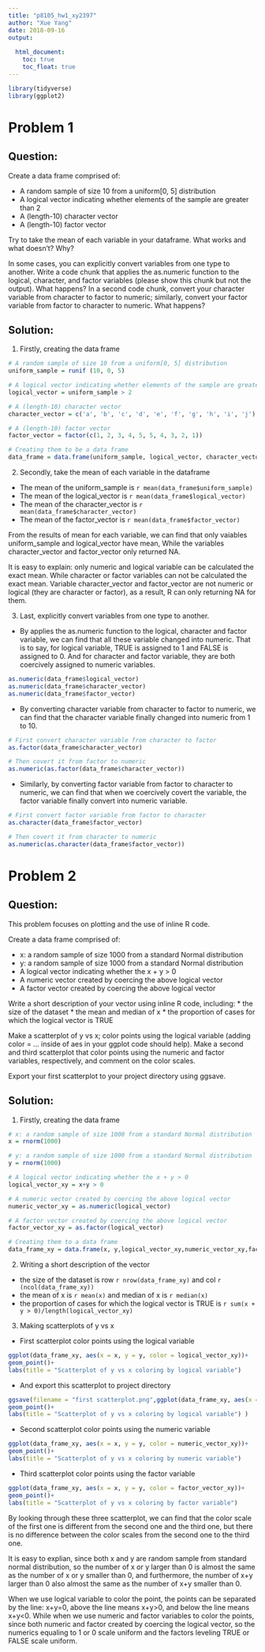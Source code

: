 ```yaml
---
title: "p8105_hw1_xy2397"
author: "Xue Yang"
date: 2018-09-16
output:
  
  html_document:
    toc: true
    toc_float: true
---
```



```r
library(tidyverse)
library(ggplot2)
```


# Problem 1

## Question:
Create a data frame comprised of:

* A random sample of size 10 from a uniform[0, 5] distribution
* A logical vector indicating whether elements of the sample are greater than 2
* A (length-10) character vector
* A (length-10) factor vector

Try to take the mean of each variable in your dataframe. What works and what doesn’t? Why?

In some cases, you can explicitly convert variables from one type to another. Write a code chunk that applies the as.numeric function to the logical, character, and factor variables (please show this chunk but not the output). What happens? In a second code chunk, convert your character variable from character to factor to numeric; similarly, convert your factor variable from factor to character to numeric. What happens?


## Solution:

1. Firstly, creating the data frame

```r

# A random sample of size 10 from a uniform[0, 5] distribution
uniform_sample = runif (10, 0, 5)

# A logical vector indicating whether elements of the sample are greater than 2
logical_vector = uniform_sample > 2

# A (length-10) character vector
character_vector = c('a', 'b', 'c', 'd', 'e', 'f', 'g', 'h', 'i', 'j')

# A (length-10) factor vector
factor_vector = factor(c(1, 2, 3, 4, 5, 5, 4, 3, 2, 1))

# Creating them to be a data frame
data_frame = data.frame(uniform_sample, logical_vector, character_vector, factor_vector)
```


2. Secondly, take the mean of each variable in the dataframe

* The mean of the uniform_sample is `r mean(data_frame$uniform_sample)`
* The mean of the logical_vector is `r mean(data_frame$logical_vector)`
* The mean of the character_vector is `r mean(data_frame$character_vector)`
* The mean of the factor_vector is `r mean(data_frame$factor_vector)`

From the results of mean for each variable, we can find that only vaiables uniform_sample and logical_vector have mean, While the variables character_vector and factor_vector only returned NA. 

It is easy to explain: only numeric and logical variable can be calculated the exact mean. While character or factor variables can not be calculated the exact mean. Variable character_vector and factor_vector are not numeric or logical (they are character or factor), as a result, R can only returning NA for them.


3. Last,  explicitly convert variables from one type to another.


*    By applies the as.numeric function to the logical, character and factor variable, we can find that all these variable changed into numeric. That is to say, for logical variable, TRUE is assigned to 1 and FALSE is assigned to 0. And for character and factor variable, they are both coercively assigned to numeric variables.

```r
as.numeric(data_frame$logical_vector)
as.numeric(data_frame$character_vector)
as.numeric(data_frame$factor_vector)
```

*    By converting character variable from character to factor to numeric, we can find that the character variable finally changed into numeric from 1 to 10.

```r

# First convert character variable from character to factor
as.factor(data_frame$character_vector)

# Then covert it from factor to numeric
as.numeric(as.factor(data_frame$character_vector))    
```


*    Similarly, by converting factor variable from factor to character to numeric, we can find that when we coercively covert the variable, the factor variable finally convert into numeric variable.
```r

# First convert factor variable from factor to character
as.character(data_frame$factor_vector)

# Then covert it from character to numeric
as.numeric(as.character(data_frame$factor_vector))
```




# Problem 2

## Question:

This problem focuses on plotting and the use of inline R code.

Create a data frame comprised of:

* x: a random sample of size 1000 from a standard Normal distribution
* y: a random sample of size 1000 from a standard Normal distribution
* A logical vector indicating whether the x + y > 0
* A numeric vector created by coercing the above logical vector
* A factor vector created by coercing the above logical vector

Write a short description of your vector using inline R code, including: * the size of the dataset * the mean and median of x * the proportion of cases for which the logical vector is TRUE

Make a scatterplot of y vs x; color points using the logical variable (adding color = ... inside of aes in your ggplot code should help). Make a second and third scatterplot that color points using the numeric and factor variables, respectively, and comment on the color scales.

Export your first scatterplot to your project directory using ggsave.



## Solution:

1. Firstly, creating the data frame

```r

# x: a random sample of size 1000 from a standard Normal distribution
x = rnorm(1000)

# y: a random sample of size 1000 from a standard Normal distribution
y = rnorm(1000)

# A logical vector indicating whether the x + y > 0
logical_vector_xy = x+y > 0

# A numeric vector created by coercing the above logical vector
numeric_vector_xy = as.numeric(logical_vector)

# A factor vector created by coercing the above logical vector
factor_vector_xy = as.factor(logical_vector)

# Creating them to a data frame
data_frame_xy = data.frame(x, y,logical_vector_xy,numeric_vector_xy,factor_vector_xy)
```


2. Writing a short description of the vector

* the size of the dataset is row `r nrow(data_frame_xy)` and col `r (ncol(data_frame_xy))` 
* the mean of x is `r mean(x)` and median of x is `r median(x)`
* the proportion of cases for which the logical vector is TRUE is `r sum(x + y > 0)/length(logical_vector_xy)`

3. Making scatterplots of y vs x

*   First scatterplot color points using the logical variable
```r
ggplot(data_frame_xy, aes(x = x, y = y, color = logical_vector_xy))+
geom_point()+
labs(title = "Scatterplot of y vs x coloring by logical variable") 
```

*   And export this scatterplot to project directory
```r
ggsave(filename = "first scatterplot.png",ggplot(data_frame_xy, aes(x = x, y = y, color = logical_vector_xy))+
geom_point()+
labs(title = "Scatterplot of y vs x coloring by logical variable") )
```


*   Second scatterplot color points using the numeric variable
```r
ggplot(data_frame_xy, aes(x = x, y = y, color = numeric_vector_xy))+
geom_point()+
labs(title = "Scatterplot of y vs x coloring by numeric variable") 
```


*   Third scatterplot color points using the factor variable
```r
ggplot(data_frame_xy, aes(x = x, y = y, color = factor_vector_xy))+
geom_point()+
labs(title = "Scatterplot of y vs x coloring by factor variable") 
```

By looking through these three scatterplot, we can find that the color scale of the first one is different from the second one and the third one, but there is no difference between the color scales from the second one to the third one. 

It is easy to explian, since both x and y are random sample from standard normal distribution, so the number of x or y larger than 0 is almost the same as the number of x or y smaller than 0, and furthermore, the number of x+y larger than 0 also almost the same as the number of x+y smaller than 0. 

When we use logical variable to color the point, the points can be separated by the line: x+y=0, above the line means x+y>0, and below the line means x+y<0. While when we use numeric and factor variables to color the points, since both numeric and factor created by coercing the logical vector, so the numerics equaling to 1 or 0 scale uniform and the factors leveling TRUE or FALSE scale uniform.

